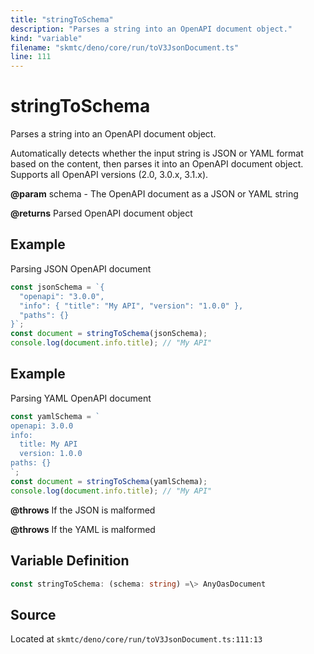 ```yaml
---
title: "stringToSchema"
description: "Parses a string into an OpenAPI document object."
kind: "variable"
filename: "skmtc/deno/core/run/toV3JsonDocument.ts"
line: 111
---
```


# stringToSchema

Parses a string into an OpenAPI document object.

Automatically detects whether the input string is JSON or YAML format based on
the content, then parses it into an OpenAPI document object. Supports all
OpenAPI versions (2.0, 3.0.x, 3.1.x).


**@param** schema - The OpenAPI document as a JSON or YAML string

**@returns** Parsed OpenAPI document object


## Example

Parsing JSON OpenAPI document
```typescript
const jsonSchema = `{
  "openapi": "3.0.0",
  "info": { "title": "My API", "version": "1.0.0" },
  "paths": {}
}`;
const document = stringToSchema(jsonSchema);
console.log(document.info.title); // "My API"
```


## Example

Parsing YAML OpenAPI document
```typescript
const yamlSchema = `
openapi: 3.0.0
info:
  title: My API
  version: 1.0.0
paths: {}
`;
const document = stringToSchema(yamlSchema);
console.log(document.info.title); // "My API"
```


**@throws** If the JSON is malformed

**@throws** If the YAML is malformed

## Variable Definition

```typescript
const stringToSchema: (schema: string) =\> AnyOasDocument
```

## Source

Located at `skmtc/deno/core/run/toV3JsonDocument.ts:111:13`
